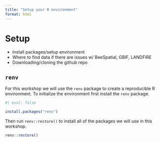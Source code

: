 ```yaml
---
title: "Setup your R environment"
format: html
---
```


# Setup

  - Install packages/setup environment
  - Where to find data if there are issues w/ BeeSpatial, GBIF, LANDFIRE
  - Downloading/cloning the github repo

## `renv`

For this workshop we will use the `renv` package to create a reproducible R environment. To initialize the environment first install the `renv` package.

```r
#| eval: false

install.packages("renv")

```

Then run `renv::restore()` to install all of the packages we will use in this workshop.

```r

renv::restore()

```
